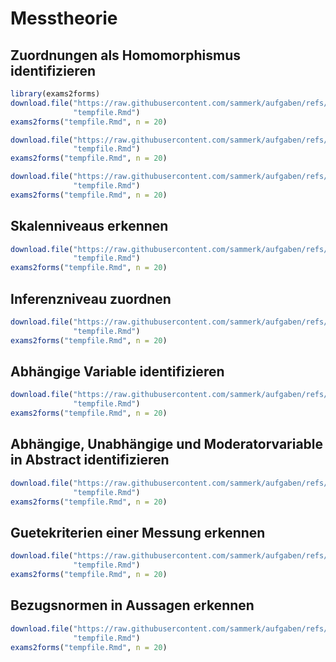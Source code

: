 # Messtheorie
## Zuordnungen als Homomorphismus identifizieren
```r
library(exams2forms)
download.file("https://raw.githubusercontent.com/sammerk/aufgaben/refs/heads/master/messtheorie/messung-als-homomorphismus/exams/messung-als-homomorphismus-geschlecht.Rmd",
              "tempfile.Rmd")
exams2forms("tempfile.Rmd", n = 20)
```

```r
download.file("https://raw.githubusercontent.com/sammerk/aufgaben/refs/heads/master/messtheorie/messung-als-homomorphismus/exams/messung-als-homomorphismus-grundschulempfehlung.Rmd",
              "tempfile.Rmd")
exams2forms("tempfile.Rmd", n = 20)
```

```r
download.file("https://raw.githubusercontent.com/sammerk/aufgaben/refs/heads/master/messtheorie/messung-als-homomorphismus/exams/messung-als-homomorphismus-klausurleistung.Rmd",
              "tempfile.Rmd")
exams2forms("tempfile.Rmd", n = 20)
```


## Skalenniveaus erkennen
```r
download.file("https://raw.githubusercontent.com/sammerk/aufgaben/refs/heads/master/messtheorie/skalenniveau-erkennen/exams/skalenniveau-erkennen.Rmd",
              "tempfile.Rmd")
exams2forms("tempfile.Rmd", n = 20)
```

## Inferenzniveau zuordnen
```r
download.file("https://raw.githubusercontent.com/sammerk/aufgaben/refs/heads/master/messtheorie/inferenzniveau-erkennen/exams/inferenzniveau-erkennen.Rmd",
              "tempfile.Rmd")
exams2forms("tempfile.Rmd", n = 20)
```

## Abhängige Variable identifizieren
```r
download.file("https://raw.githubusercontent.com/sammerk/aufgaben/refs/heads/master/messtheorie/av-identifizieren/exams/av-identifizieren.Rmd",
              "tempfile.Rmd")
exams2forms("tempfile.Rmd", n = 20)
```



## Abhängige, Unabhängige und Moderatorvariable in Abstract identifizieren
```r
download.file("https://raw.githubusercontent.com/sammerk/aufgaben/refs/heads/master/messtheorie/av-uv-mov-identifizieren-text/exams/av-uv-mov-identifizieren-text.Rmd",
              "tempfile.Rmd")
exams2forms("tempfile.Rmd", n = 20)
```


## Guetekriterien einer Messung erkennen
```r
download.file("https://raw.githubusercontent.com/sammerk/aufgaben/refs/heads/master/messtheorie/guetekriterien-einer-messung-erkennen/exams/guetekriterien-einer-messung-erkennen.Rmd",
              "tempfile.Rmd")
exams2forms("tempfile.Rmd", n = 20)
```


## Bezugsnormen in Aussagen erkennen
```r
download.file("https://raw.githubusercontent.com/sammerk/aufgaben/refs/heads/master/messtheorie/bezugsnormen-erkennen/exams/bezugsnormen-erkennen.Rmd",
              "tempfile.Rmd")
exams2forms("tempfile.Rmd", n = 20)
```


